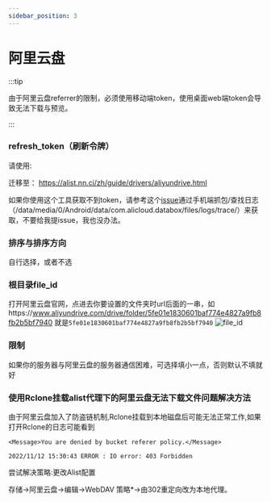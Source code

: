 ```yaml
---
sidebar_position: 3
---
```


# 阿里云盘

:::tip

由于阿里云盘referrer的限制，必须使用移动端token，使用桌面web端token会导致无法下载与预览。

:::

### refresh_token（刷新令牌）
请使用:

迁移至： https://alist.nn.ci/zh/guide/drivers/aliyundrive.html

如果你使用这个工具获取不到token，请参考这个[issue](https://github.com/Xhofe/alist/issues/88)通过手机端抓包/查找日志（/data/media/0/Android/data/com.alicloud.databox/files/logs/trace/）来获取，不要给我提issue，我也没办法。

### 排序与排序方向
自行选择，或者不选
### 根目录file_id
打开阿里云盘官网，点进去你要设置的文件夹时url后面的一串，如https://www.aliyundrive.com/drive/folder/5fe01e1830601baf774e4827a9fb8fb2b5bf7940 就是`5fe01e1830601baf774e4827a9fb8fb2b5bf7940`
![file_id](https://store.heytapimage.com/cdo-portal/feedback/202111/24/e69c2d064d6794fc008c7ba1588707da.png)

### 限制
如果你的服务器与阿里云盘的服务器通信困难，可选择填小一点，否则默认不填就好

### 使用Rclone挂载alist代理下的阿里云盘无法下载文件问题解决方法
由于阿里云盘加入了防盗链机制,Rclone挂载到本地磁盘后可能无法正常工作,如果打开Rclone的日志可能看到

`<Message>You are denied by bucket referer policy.</Message>`

`2022/11/12 15:30:43 ERROR : IO error: 403 Forbidden`

尝试解决策略:更改Alist配置

存储->阿里云盘->编辑->WebDAV 策略*->由302重定向改为本地代理。
